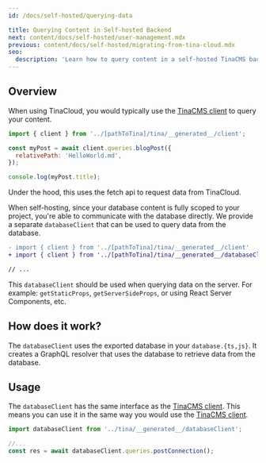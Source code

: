 ```yaml
---
id: /docs/self-hosted/querying-data

title: Querying Content in Self-hosted Backend
next: content/docs/self-hosted/user-management.mdx
previous: content/docs/self-hosted/migrating-from-tina-cloud.mdx
seo:
  description: 'Learn how to query content in a self-hosted TinaCMS backend using the database client and GraphQL.'
---
```


## Overview

When using TinaCloud, you would typically use the [TinaCMS client](/docs/data-fetching/overview/) to query your content.

```js
import { client } from '../[pathToTina]/tina/__generated__/client';

const myPost = await client.queries.blogPost({
  relativePath: 'HelloWorld.md',
});

console.log(myPost.title);
```

Under the hood, this uses the fetch api to request data from TinaCloud.

When self-hosting, since your database content is fully scoped to your project, you're able to communicate with the database directly. We provide a separate `databaseClient` that can be used to query data from the database.

```diff
- import { client } from '../[pathToTina]/tina/__generated__/client'
+ import { client } from '../[pathToTina]/tina/__generated__/databaseClient'

// ...
```

This `databaseClient` should be used when querying data on the server. For example: `getStaticProps`, `getServerSideProps`, or using React Server Components, etc.

## How does it work?

The `databaseClient` uses the exported database in your `database.{ts,js}`. It creates a GraphQL resolver that uses the database to retrieve data from the database.

## Usage

The `databaseClient` has the same interface as the [TinaCMS client](/docs/data-fetching/overview/). This means you can use it in the same way you would use the [TinaCMS client](/docs/data-fetching/overview/).

```ts
import databaseClient from '../tina/__generated__/databaseClient';

//...
const res = await databaseClient.queries.postConnection();
```
